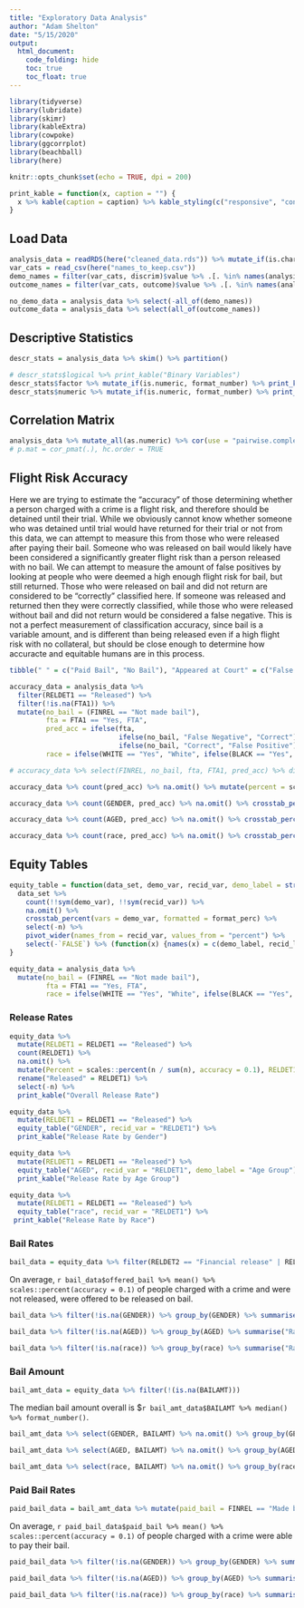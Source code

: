 ```yaml
---
title: "Exploratory Data Analysis"
author: "Adam Shelton"
date: "5/15/2020"
output: 
  html_document:
    code_folding: hide
    toc: true
    toc_float: true
---
```


```r
library(tidyverse)
library(lubridate)
library(skimr)
library(kableExtra)
library(cowpoke)
library(ggcorrplot)
library(beachball)
library(here)

knitr::opts_chunk$set(echo = TRUE, dpi = 200)

print_kable = function(x, caption = "") {
  x %>% kable(caption = caption) %>% kable_styling(c("responsive", "condensed", "striped"), full_width = FALSE)
}
```

## Load Data

```r
analysis_data = readRDS(here("cleaned_data.rds")) %>% mutate_if(is.character, factor)
var_cats = read_csv(here("names_to_keep.csv"))
demo_names = filter(var_cats, discrim)$value %>% .[. %in% names(analysis_data)]
outcome_names = filter(var_cats, outcome)$value %>% .[. %in% names(analysis_data)]

no_demo_data = analysis_data %>% select(-all_of(demo_names))
outcome_data = analysis_data %>% select(all_of(outcome_names))
```



## Descriptive Statistics
```r
descr_stats = analysis_data %>% skim() %>% partition()

# descr_stats$logical %>% print_kable("Binary Variables")
descr_stats$factor %>% mutate_if(is.numeric, format_number) %>% print_kable("Factor Variables") 
descr_stats$numeric %>% mutate_if(is.numeric, format_number) %>% print_kable("Continuous Variables")
```

## Correlation Matrix
```r
analysis_data %>% mutate_all(as.numeric) %>% cor(use = "pairwise.complete.obs") %>% ggcorrplot(p.mat = cor_pmat(.), hc.order = TRUE)
# p.mat = cor_pmat(.), hc.order = TRUE
```

## Flight Risk Accuracy 

Here we are trying to estimate the "accuracy" of those determining whether a person charged with a crime is a flight risk, and therefore should be detained until their trial. While we obviously cannot know whether someone who was detained until trial would have returned for their trial or not from this data, we can attempt to measure this from those who were released after paying their bail. Someone who was released on bail would likely have been considered a significantly greater flight risk than a person released with no bail. We can attempt to measure the amount of false positives by looking at people who were deemed a high enough flight risk for bail, but still returned. Those who were released on bail and did not return are considered to be "correctly" classified here. If someone was released and returned then they were correctly classified, while those who were released without bail and did not return would be considered a false negative. This is not a perfect measurement of classification accuracy, since bail is a variable amount, and is different than being released even if a high flight risk with no collateral, but should be close enough to determine how accuracte and equitable humans are in this process.

```r
tibble(" " = c("Paid Bail", "No Bail"), "Appeared at Court" = c("False Positive", "Correct"), "Did Not Appear" = c("Correct", "False Negative")) %>% print_kable()

accuracy_data = analysis_data %>% 
  filter(RELDET1 == "Released") %>% 
  filter(!is.na(FTA1)) %>%
  mutate(no_bail = (FINREL == "Not made bail"), 
         fta = FTA1 == "Yes, FTA", 
         pred_acc = ifelse(fta, 
                           ifelse(no_bail, "False Negative", "Correct"), 
                           ifelse(no_bail, "Correct", "False Positive")),
         race = ifelse(WHITE == "Yes", "White", ifelse(BLACK == "Yes", "Black", ifelse(HISP == "Yes", "Latinx", "Other"))))

# accuracy_data %>% select(FINREL, no_bail, fta, FTA1, pred_acc) %>% distinct() %>% View()

accuracy_data %>% count(pred_acc) %>% na.omit() %>% mutate(percent = scales::percent(n / sum(n), accuracy = 0.1)) %>% select(-n) %>% rename("Prediction Accuracy" = pred_acc) %>% print_kable("Overall Accuracy")

accuracy_data %>% count(GENDER, pred_acc) %>% na.omit() %>% crosstab_percent(formatted = TRUE) %>% select(-n) %>% pivot_wider(names_from = pred_acc, values_from = percent) %>% rename("Gender" = GENDER) %>% print_kable("Accuracy by Gender")

accuracy_data %>% count(AGED, pred_acc) %>% na.omit() %>% crosstab_percent(formatted = TRUE) %>% select(-n) %>% pivot_wider(names_from = pred_acc, values_from = percent) %>% rename("Age Category" = AGED) %>% print_kable("Accuracy by Age Category")

accuracy_data %>% count(race, pred_acc) %>% na.omit() %>% crosstab_percent(formatted = TRUE) %>% select(-n) %>% pivot_wider(names_from = pred_acc, values_from = percent) %>% rename("Race" = race) %>% print_kable("Accuracy by Race")
```

## Equity Tables
```r
equity_table = function(data_set, demo_var, recid_var, demo_label = str_to_sentence(demo_var), recid_label = "Rate", format_perc = TRUE) {
  data_set %>% 
    count(!!sym(demo_var), !!sym(recid_var)) %>% 
    na.omit() %>% 
    crosstab_percent(vars = demo_var, formatted = format_perc) %>% 
    select(-n) %>% 
    pivot_wider(names_from = recid_var, values_from = "percent") %>% 
    select(-`FALSE`) %>% (function(x) {names(x) = c(demo_label, recid_label); x})
}

equity_data = analysis_data %>% 
  mutate(no_bail = (FINREL == "Not made bail"), 
         fta = FTA1 == "Yes, FTA", 
         race = ifelse(WHITE == "Yes", "White", ifelse(BLACK == "Yes", "Black", ifelse(HISP == "Yes", "Latinx", "Other"))))
```

### Release Rates
```r
equity_data %>% 
  mutate(RELDET1 = RELDET1 == "Released") %>% 
  count(RELDET1) %>% 
  na.omit() %>% 
  mutate(Percent = scales::percent(n / sum(n), accuracy = 0.1), RELDET1 = ifelse(RELDET1, "Yes", "No")) %>%
  rename("Released" = RELDET1) %>% 
  select(-n) %>% 
  print_kable("Overall Release Rate")

equity_data %>% 
  mutate(RELDET1 = RELDET1 == "Released") %>% 
  equity_table("GENDER", recid_var = "RELDET1") %>% 
  print_kable("Release Rate by Gender")

equity_data %>% 
  mutate(RELDET1 = RELDET1 == "Released") %>%  
  equity_table("AGED", recid_var = "RELDET1", demo_label = "Age Group") %>% 
  print_kable("Release Rate by Age Group")

equity_data %>% 
  mutate(RELDET1 = RELDET1 == "Released") %>% 
  equity_table("race", recid_var = "RELDET1") %>% 
 print_kable("Release Rate by Race")
```
### Bail Rates
```r
bail_data = equity_data %>% filter(RELDET2 == "Financial release" | RELDET2 == "Held on bail" | RELDET2 == "Denied bail") %>% mutate(offered_bail = RELDET2 != "Denied bail")
```

On average, `r bail_data$offered_bail %>% mean() %>% scales::percent(accuracy = 0.1)` of people charged with a crime and were not released, were offered to be released on bail.

```r
bail_data %>% filter(!is.na(GENDER)) %>% group_by(GENDER) %>% summarise("Rate" = mean(offered_bail) %>% scales::percent(accuracy = 0.1)) %>% rename("Gender" = GENDER) %>% print_kable("Bail Rate by Gender")

bail_data %>% filter(!is.na(AGED)) %>% group_by(AGED) %>% summarise("Rate" = mean(offered_bail) %>% scales::percent(accuracy = 0.1)) %>% rename("Age Category" = AGED) %>% print_kable("Bail Rate by Age Category")

bail_data %>% filter(!is.na(race)) %>% group_by(race) %>% summarise("Rate" = mean(offered_bail) %>% scales::percent(accuracy = 0.1)) %>% rename("Race" = race) %>% print_kable("Bail Rate by Race")
```


### Bail Amount
```r
bail_amt_data = equity_data %>% filter(!(is.na(BAILAMT)))
```

The median bail amount overall is \$`r bail_amt_data$BAILAMT %>% median() %>% format_number()`.
```r
bail_amt_data %>% select(GENDER, BAILAMT) %>% na.omit() %>% group_by(GENDER) %>% summarise(BAILAMT = median(BAILAMT)) %>% rename("Gender" = GENDER, "Median Bail" = BAILAMT) %>% mutate_if(is.numeric, format_number) %>% print_kable("Median Bail Amount by Gender")

bail_amt_data %>% select(AGED, BAILAMT) %>% na.omit() %>% group_by(AGED) %>% summarise(BAILAMT = median(BAILAMT)) %>% rename("Age Category" = AGED, "Median Bail" = BAILAMT) %>% mutate_if(is.numeric, format_number) %>% print_kable("Median Bail Amount by Age Category")

bail_amt_data %>% select(race, BAILAMT) %>% na.omit() %>% group_by(race) %>% summarise(BAILAMT = median(BAILAMT)) %>% rename("Race" = race, "Median Bail" = BAILAMT) %>% mutate_if(is.numeric, format_number) %>% print_kable("Median Bail Amount by Race")
```

### Paid Bail Rates

```r
paid_bail_data = bail_amt_data %>% mutate(paid_bail = FINREL == "Made bail") %>% filter(!is.na(paid_bail))
```

On average, `r paid_bail_data$paid_bail %>% mean() %>% scales::percent(accuracy = 0.1)` of people charged with a crime were able to pay their bail.

```r
paid_bail_data %>% filter(!is.na(GENDER)) %>% group_by(GENDER) %>% summarise("Rate" = mean(paid_bail) %>% scales::percent(accuracy = 0.1)) %>% rename("Gender" = GENDER) %>% print_kable("Paid Bail Rate by Gender")

paid_bail_data %>% filter(!is.na(AGED)) %>% group_by(AGED) %>% summarise("Rate" = mean(paid_bail) %>% scales::percent(accuracy = 0.1)) %>% rename("Age Category" = AGED) %>% print_kable("Paid Bail Rate by Age Category")

paid_bail_data %>% filter(!is.na(race)) %>% group_by(race) %>% summarise("Rate" = mean(paid_bail) %>% scales::percent(accuracy = 0.1)) %>% rename("Race" = race) %>% print_kable("Paid Bail Rate by Race")
```


